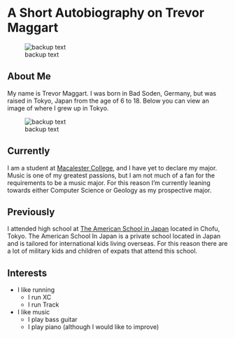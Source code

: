 A Short Autobiography on Trevor Maggart
===============
![backup text](https://sphotos-a.xx.fbcdn.net/hphotos-prn2/970612_10151389454517687_1103378620_n.jpg)

## About Me

My name is Trevor Maggart. I was born in Bad Soden, Germany, but was raised in Tokyo, Japan from the age of 6 to 18. Below you can view an image of where I grew up in Tokyo.

![backup text](http://www.japan-guide.com/g7/3031_hills.jpg)

## Currently

I am a student at [Macalester College](www.macalester.edu), and I have yet to declare my major. Music is one of my greatest passions, but I am not much of a fan for the requirements to be a music major. For this reason I'm currently leaning towards either Computer Science or Geology as my prospective major.

## Previously

I attended high school at [The American School in Japan](www.asij.ac.jp) located in Chofu, Tokyo. The American School In Japan is a private school located in Japan and is tailored for international kids living overseas. For this reason there are a lot of military kids and children of expats that attend this school. 

## Interests

* I like running
  * I run XC
  * I run Track
  
* I like music
  * I play bass guitar
  * I play piano (although I would like to improve)